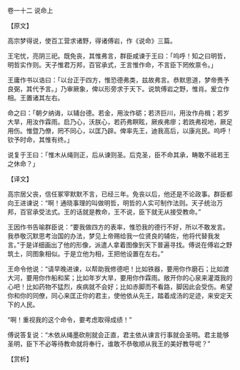 

卷一十二 说命上

【原文】

高宗梦得说，使百工营求诸野，得诸傅岩，作《说命》三篇。

王宅忧，亮阴三祀。既免丧，其惟弗言，群臣咸谏于王曰：「呜呼！知之曰明哲，明哲实作则。天子惟君万邦，百官承式，王言惟作命，不言臣下罔攸禀令。」

王庸作书以诰曰：「以台正于四方，惟恐德弗类，兹故弗言。恭默思道，梦帝赉予良弼，其代予言。」乃审厥象，俾以形旁求于天下。说筑傅岩之野，惟肖。爰立作相。王置诸其左右。

命之曰：「朝夕纳诲，以辅台德。若金，用汝作砺；若济巨川，用汝作舟楫；若岁大旱，用汝作霖雨。启乃心，沃朕心，若药弗瞑眩，厥疾弗瘳；若跣弗视地，厥足用伤。惟暨乃僚，罔不同心，以匡乃辟。俾率先王，迪我高后，以康兆民。呜呼！钦予时命，其惟有终。」

说复于王曰：「惟木从绳则正，后从谏则圣。后克圣，臣不命其承，畴敢不祗若王之休命？」

【译文】

高宗居父丧，信任冢宰默默不言，已经三年。免丧以后，他还是不论政事。群臣都向王进谏说：“啊！通晓事理的叫做明哲，明哲的人实可制作法则。天子统治万邦，百官承受法式。王的话就是教命，王不说，臣下就无从接受教命。”

王因作书告喻群臣说：“要我做四方的表率，惟恐我的德行不好，所以不敢发言。我恭敬沉默思考治国的办法，梦见上帝赐给我一位贤良的辅佐，他将代替我发言。”于是详细画出了他的形像，派遣人拿着图像到天下普遍寻找。傅说在傅岩之野筑土，同图象相似。于是立他为相，王把他设置在左右。”

王命令他说：“请早晚进谏，以帮助我修德吧！比如铁器，要用你作磨石；比如渡大河，要用你作船和桨；比如年岁大旱，要用你作霖雨。敞开你的心泉来灌溉我的心吧！比如药物不猛烈，疾病就不会好；比如赤脚而不看路，脚因此会受伤。希望你和你的同僚，同心来匡正你的君主，使他依从先王，踏着成汤的足迹，来安定天下的人民。

“啊！重视我的这个命令，要考虑取得成绩！”

傅说答复说：“木依从绳墨砍削就会正直，君主依从谏言行事就会圣明。君主能够圣明，臣下不必等待教命就将奉行，谁敢不恭敬顺从我王的美好教导呢？”

【赏析】

